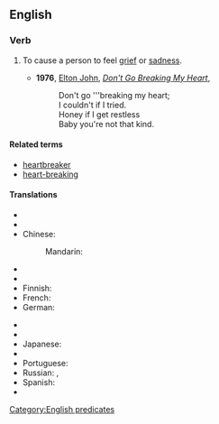 ==English==

===Verb===
{{infl|en|verb|head=[[to]] [[break]] [[someone]][['s]] [[heart]]}}

# {{idiom}} To cause a person to feel [[grief]] or [[sadness]].
#*'''1976''', [[w:Elton John|Elton John]], ''[[w:Don't Go Breaking My Heart|Don't Go Breaking My Heart]]'',
#*:Don't go '''breaking my heart;
#*:I couldn't if I tried.
#*:Honey if I get restless
#*:Baby you're not that kind.

====Related terms====
* [[heartbreaker]]
* [[heart-breaking]]

====Translations====
{{trans-top|to cause a person to feel grief or sadness}}
* {{trreq|Arabic}}
* {{trreq|Armenian}}
* Chinese:
*: Mandarin: {{t|cmn|打碎心|tr=dǎsuì xīn|sc=Hani}}
* {{trreq|Czech}}
* {{trreq|Dutch}}
* Finnish: {{t|fi|särkeä jonkun sydän}}
* French: {{t|fr|casser cœur}} {{qualifier|add pronouns [[mon]], [[ton]], etc., e.g. casser mon cœur - "to break my heart"}}
* German: {{t|de|Herz brechen}} {{qualifier|add pronouns [[mein]], [[dein]], etc., e.g. mein Herz brechen - "to break my heart"}}
{{trans-mid}}
* {{trreq|Hindi}}
* {{trreq|Italian}}
* Japanese: {{t|ja|心を壊す|tr=こころをこわす, kokoro-o kowasu}}
* {{trreq|Korean}}
* Portuguese: {{t|pt|partir o coração (de alguém)}}
* Russian: {{t|ru|разбивать сердце|tr=razbivát' sérdce}} {{impf}}, {{t|ru|разбить сердце|tr=razbít' sérdce}}  {{impf}} {{qualifier|+ dative case or possessive pronouns used}}
* Spanish: {{t|es|partirle a alguien el corazón}}
* {{trreq|Vietnamese}}
{{trans-bottom}}

[[Category:English predicates]]